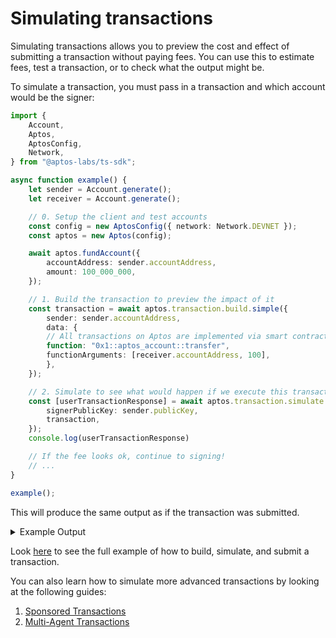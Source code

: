# Simulating transactions

Simulating transactions allows you to preview the cost and effect of submitting a transaction without paying fees. 
You can use this to estimate fees, test a transaction, or to check what the output might be. 

To simulate a transaction, you must pass in a transaction and which account would be the signer:

```ts filename="simulate-a-transaction.ts"
import {
    Account,
    Aptos,
    AptosConfig,
    Network,
} from "@aptos-labs/ts-sdk";

async function example() {
    let sender = Account.generate();
    let receiver = Account.generate();

    // 0. Setup the client and test accounts
    const config = new AptosConfig({ network: Network.DEVNET });
    const aptos = new Aptos(config);

    await aptos.fundAccount({
        accountAddress: sender.accountAddress,
        amount: 100_000_000,
    }); 

    // 1. Build the transaction to preview the impact of it
    const transaction = await aptos.transaction.build.simple({
        sender: sender.accountAddress,
        data: {
        // All transactions on Aptos are implemented via smart contracts.
        function: "0x1::aptos_account::transfer",
        functionArguments: [receiver.accountAddress, 100],
        },
    });

    // 2. Simulate to see what would happen if we execute this transaction
    const [userTransactionResponse] = await aptos.transaction.simulate.simple({
        signerPublicKey: sender.publicKey,
        transaction,
    });
    console.log(userTransactionResponse)

    // If the fee looks ok, continue to signing!
    // ...
}

example();
```

This will produce the same output as if the transaction was submitted.

<details>
<summary>Example Output</summary>
```bash filename="Terminal"
{
  version: '9534925',
  hash: '0xea50b6fbea39ad1ba015d11cda0e7478334669c34830bc3df067a260d680893c',
  state_change_hash: '0x0000000000000000000000000000000000000000000000000000000000000000',
  event_root_hash: '0x0000000000000000000000000000000000000000000000000000000000000000',
  state_checkpoint_hash: null,
  gas_used: '9',
  success: true,
  vm_status: 'Executed successfully',
  accumulator_root_hash: '0x0000000000000000000000000000000000000000000000000000000000000000',
  changes: [
    {
      address: '0x811d5a94ccb597fa2a4f7872a3c678867cff94130d9378c39304c1354ef54abe',
      state_key_hash: '0x09adecee8779b64d05847488e2dbec6679c0c9e2fe618caf0793472ba3a7e4ab',
      data: [Object],
      type: 'write_resource'
    },
    {
      address: '0x811d5a94ccb597fa2a4f7872a3c678867cff94130d9378c39304c1354ef54abe',
      state_key_hash: '0x0c70ede5412277b81d9f8d99369930ed5d56ad65862e3e878ad22dd5500833d0',
      data: [Object],
      type: 'write_resource'
    },
    {
      address: '0xf40c314051890d16ba0a2ba427e003a83e730956fdeccf6c8eebc893a229ddc1',
      state_key_hash: '0x503f9cffb248036da24e18875f3dce72bb33d1d3ef5cfdbdb2fb3411cd718f4f',
      data: [Object],
      type: 'write_resource'
    },
    {
      state_key_hash: '0x6e4b28d40f98a106a65163530924c0dcb40c1349d3aa915d108b4d6cfc1ddb19',
      handle: '0x1b854694ae746cdbd8d44186ca4929b2b337df21d1c74633be19b2710552fdca',
      key: '0x0619dc29a0aac8fa146714058e8dd6d2d0f3bdf5f6331907bf91f3acd81e6935',
      value: '0x708f579f62cb01000100000000000000',
      data: null,
      type: 'write_table_item'
    }
  ],
  sender: '0x811d5a94ccb597fa2a4f7872a3c678867cff94130d9378c39304c1354ef54abe',
  sequence_number: '0',
  max_gas_amount: '200000',
  gas_unit_price: '100',
  expiration_timestamp_secs: '1718983701',
  payload: {
    function: '0x1::aptos_account::transfer',
    type_arguments: [],
    arguments: [
      '0xf40c314051890d16ba0a2ba427e003a83e730956fdeccf6c8eebc893a229ddc1',
      '100'
    ],
    type: 'entry_function_payload'
  },
  signature: {
    public_key: '0x966b6b9aa8feb58ee1b911235dea1f185b9169de56303d18bb59937066881e44',
    signature: '0x00000000000000000000000000000000000000000000000000000000000000000000000000000000000000000000000000000000000000000000000000000000',
    type: 'ed25519_signature'
  },
  events: [
    {
      guid: [Object],
      sequence_number: '0',
      type: '0x1::coin::CoinWithdraw',
      data: [Object]
    },
    {
      guid: [Object],
      sequence_number: '0',
      type: '0x1::coin::WithdrawEvent',
      data: [Object]
    },
    {
      guid: [Object],
      sequence_number: '0',
      type: '0x1::coin::CoinDeposit',
      data: [Object]
    },
    {
      guid: [Object],
      sequence_number: '1',
      type: '0x1::coin::DepositEvent',
      data: [Object]
    },
    {
      guid: [Object],
      sequence_number: '0',
      type: '0x1::transaction_fee::FeeStatement',
      data: [Object]
    }
  ],
  timestamp: '1718983681460047'
}
```
</details>


Look [here](building-transactions.mdx) to see the full example of how to build, simulate, and submit a transaction.

You can also learn how to simulate more advanced transactions by looking at the following guides:
1. [Sponsored Transactions](building-transactions/sponsoring-transactions.mdx)
2. [Multi-Agent Transactions](building-transactions/multi-agent-transactions.mdx)
